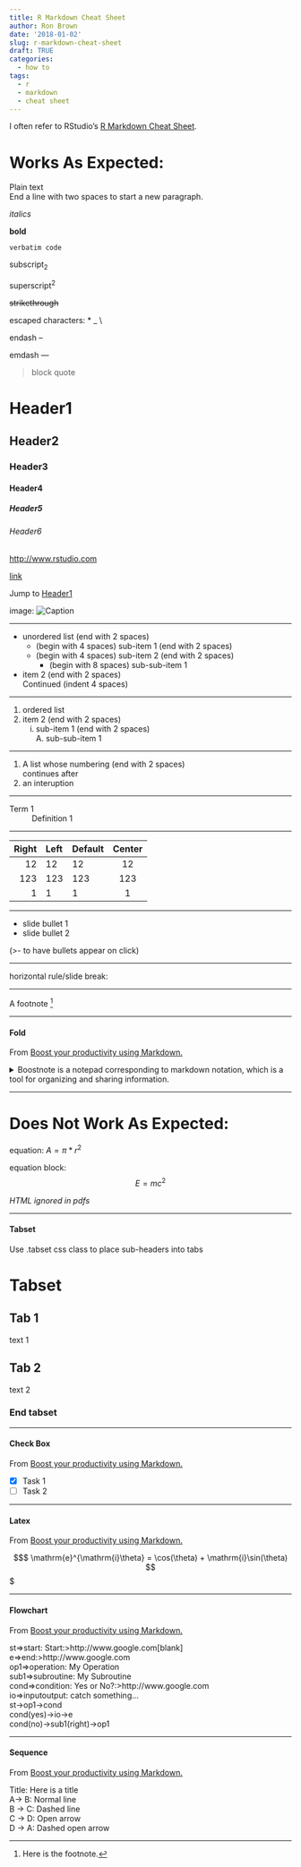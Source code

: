 ```yaml
---
title: R Markdown Cheat Sheet
author: Ron Brown
date: '2018-01-02'
slug: r-markdown-cheat-sheet
draft: TRUE
categories:
  - how to
tags:
  - r
  - markdown
  - cheat sheet
---
```


I often refer to RStudio's [R Markdown Cheat Sheet](https://github.com/rstudio/cheatsheets/raw/master/rmarkdown-2.0.pdf).


# Works As Expected:

Plain text  
End a line with two spaces to start a new paragraph.  

*italics*

**bold**

`verbatim code`

subscript~2~

superscript^2^

~~strikethrough~~

escaped characters: \* \_ \\

endash --

emdash ---

> block quote

# Header1 {#anchor}

## Header2 {#css_id}

### Header3 {.css_class}

#### Header4

##### Header5

###### Header6

<http://www.rstudio.com>

[link](www.rstudio.com)

Jump to [Header1](#anchor)

image:
![Caption](smallorb.png)

***

* unordered list (end with 2 spaces)  
    + (begin with 4 spaces) sub-item 1 (end with 2 spaces)  
    + (begin with 4 spaces) sub-item 2 (end with 2 spaces)  
        - (begin with 8 spaces) sub-sub-item 1

* item 2 (end with 2 spaces)  
    Continued (indent 4 spaces)

***

1. ordered list
2. item 2 (end with 2 spaces)  
    i) sub-item 1 (end with 2 spaces)  
        A. sub-sub-item 1  

***

(@) A list whose numbering (end with 2 spaces)  
continues after
(@) an interuption

***

Term 1
: Definition 1

***

|Right|Left|Default|Center|
|------:|:-----|---------|:------:|
| 12 | 12 | 12 | 12 |
| 123 | 123 | 123 | 123 |
| 1 | 1 | 1 | 1 |

***

- slide bullet 1
- slide bullet 2

(>- to have bullets appear on click)

***

horizontal rule/slide break:  

***

A footnote [^1]

[^1]: Here is the footnote.

***

#### Fold
From [Boost your productivity using  Markdown.](https://hackernoon.com/boost-your-productivity-using-markdown-b8a84fc2a089)

<details><summary>Boostnote is a notepad corresponding to markdown notation, which is a tool for organizing and sharing information.</summary>
- Features - <br>
· Search function to find memos in one shot
· Supports markdown notation <br>
· Support for Mac, Windows, Linux, iOS, Android <br>
· Export and import to Plain text (.txt), Markdown (.md) format <br>
· Supports PDF saving <br>
· Can be used offline <br>
· Synchronize to dropbox etc. with setting <br>
· Supports theme colors and numerous fonts <br>
</details>

***

# Does Not Work As Expected:

equation: $A = \pi*r^{2}$

equation block: $$E = mc^{2}$$

<!--Text comment-->

\textbf{Text ignored in HTML}

<em>HTML ignored in pdfs</em>

***

#### Tabset
Use .tabset css class to place sub-headers into tabs  

# Tabset {.tabset .tabset-fade .tabset-pills}

## Tab 1

text 1

## Tab 2

text 2

### End tabset

***

#### Check Box
From [Boost your productivity using  Markdown.](https://hackernoon.com/boost-your-productivity-using-markdown-b8a84fc2a089)

- [x] Task 1
- [ ] Task 2

***

#### Latex
From [Boost your productivity using  Markdown.](https://hackernoon.com/boost-your-productivity-using-markdown-b8a84fc2a089)

$$$
\mathrm{e}^{\mathrm{i}\theta} = \cos(\theta) + \mathrm{i}\sin(\theta)
$$$

***

#### Flowchart
From [Boost your productivity using  Markdown.](https://hackernoon.com/boost-your-productivity-using-markdown-b8a84fc2a089)

st=>start: Start:>http://www.google.com[blank]  
e=>end:>http://www.google.com  
op1=>operation: My Operation  
sub1=>subroutine: My Subroutine  
cond=>condition: Yes or No?:>http://www.google.com  
io=>inputoutput: catch something…  
st->op1->cond  
cond(yes)->io->e  
cond(no)->sub1(right)->op1  

***

#### Sequence
From [Boost your productivity using  Markdown.](https://hackernoon.com/boost-your-productivity-using-markdown-b8a84fc2a089)

Title: Here is a title  
A-> B: Normal line  
B -> C: Dashed line  
C -> D: Open arrow  
D -> A: Dashed open arrow  
